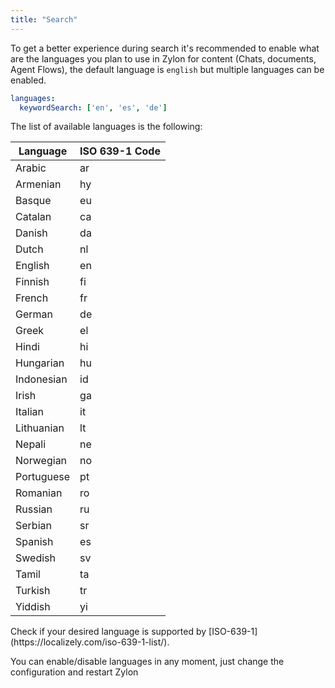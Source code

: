 ```yaml
---
title: "Search"
---
```


To get a better experience during search it's recommended to enable what are the languages you plan to use in Zylon for content (Chats, documents, Agent Flows), the default language is `english` but multiple languages can be enabled.

```yaml
languages:
  keywordSearch: ['en', 'es', 'de']
```


The list of available languages is the following:

| Language   | ISO 639-1 Code |
| ---------- | -------------- |
| Arabic     | ar             |
| Armenian   | hy             |
| Basque     | eu             |
| Catalan    | ca             |
| Danish     | da             |
| Dutch      | nl             |
| English    | en             |
| Finnish    | fi             |
| French     | fr             |
| German     | de             |
| Greek      | el             |
| Hindi      | hi             |
| Hungarian  | hu             |
| Indonesian | id             |
| Irish      | ga             |
| Italian    | it             |
| Lithuanian | lt             |
| Nepali     | ne             |
| Norwegian  | no             |
| Portuguese | pt             |
| Romanian   | ro             |
| Russian    | ru             |
| Serbian    | sr             |
| Spanish    | es             |
| Swedish    | sv             |
| Tamil      | ta             |
| Turkish    | tr             |
| Yiddish    | yi             |

<Tip>
  Check if your desired language is supported by [ISO-639-1](https://localizely.com/iso-639-1-list/).
</Tip>

You can enable/disable languages in any moment, just change the configuration and restart Zylon